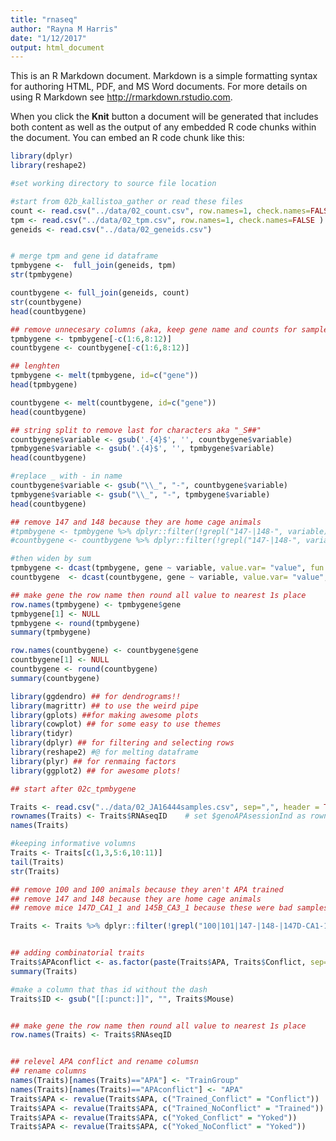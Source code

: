 ```yaml
---
title: "rnaseq"
author: "Rayna M Harris"
date: "1/12/2017"
output: html_document
---
```


This is an R Markdown document. Markdown is a simple formatting syntax for authoring HTML, PDF, and MS Word documents. For more details on using R Markdown see <http://rmarkdown.rstudio.com>.

When you click the **Knit** button a document will be generated that includes both content as well as the output of any embedded R code chunks within the document. You can embed an R code chunk like this:

```r
library(dplyr)
library(reshape2)

#set working directory to source file location

#start from 02b_kallistoa_gather or read these files
count <- read.csv("../data/02_count.csv", row.names=1, check.names=FALSE )
tpm <- read.csv("../data/02_tpm.csv", row.names=1, check.names=FALSE )
geneids <- read.csv("../data/02_geneids.csv")


# merge tpm and gene id dataframe
tpmbygene <-  full_join(geneids, tpm)
str(tpmbygene)

countbygene <- full_join(geneids, count)
str(countbygene)
head(countbygene)

## remove unnecesary columns (aka, keep gene name and counts for samples)
tpmbygene <- tpmbygene[-c(1:6,8:12)]  
countbygene <- countbygene[-c(1:6,8:12)]  

## lenghten 
tpmbygene <- melt(tpmbygene, id=c("gene"))
head(tpmbygene)

countbygene <- melt(countbygene, id=c("gene"))
head(countbygene)

## string split to remove last for characters aka "_S##"
countbygene$variable <- gsub('.{4}$', '', countbygene$variable)
tpmbygene$variable <- gsub('.{4}$', '', tpmbygene$variable)
head(countbygene)

#replace _ with - in name
countbygene$variable <- gsub("\\_", "-", countbygene$variable)
tpmbygene$variable <- gsub("\\_", "-", tpmbygene$variable)
head(countbygene)

## remove 147 and 148 because they are home cage animals
#tpmbygene <- tpmbygene %>% dplyr::filter(!grepl("147-|148-", variable)) 
#countbygene <- countbygene %>% dplyr::filter(!grepl("147-|148-", variable)) 

#then widen by sum
tpmbygene <- dcast(tpmbygene, gene ~ variable, value.var= "value", fun.aggregate=mean)
countbygene  <- dcast(countbygene, gene ~ variable, value.var= "value", fun.aggregate=mean)

## make gene the row name then round all value to nearest 1s place
row.names(tpmbygene) <- tpmbygene$gene
tpmbygene[1] <- NULL
tpmbygene <- round(tpmbygene)
summary(tpmbygene)

row.names(countbygene) <- countbygene$gene
countbygene[1] <- NULL
countbygene <- round(countbygene)
summary(countbygene)
```

```r
library(ggdendro) ## for dendrograms!!
library(magrittr) ## to use the weird pipe
library(gplots) ##for making awesome plots
library(cowplot) ## for some easy to use themes
library(tidyr)
library(dplyr) ## for filtering and selecting rows
library(reshape2) #@ for melting dataframe
library(plyr) ## for renmaing factors
library(ggplot2) ## for awesome plots!

## start after 02c_tpmbygene

Traits <- read.csv("../data/02_JA16444samples.csv", sep=",", header = TRUE, stringsAsFactors=FALSE, na.string = "NA")
rownames(Traits) <- Traits$RNAseqID    # set $genoAPAsessionInd as rownames
names(Traits)

#keeping informative volumns
Traits <- Traits[c(1,3,5:6,10:11)] 
tail(Traits)
str(Traits)

## remove 100 and 100 animals because they aren't APA trained
## remove 147 and 148 because they are home cage animals
## remove mice 147D_CA1_1 and 145B_CA3_1 because these were bad samples with no reads

Traits <- Traits %>% dplyr::filter(!grepl("100|101|147-|148-|147D-CA1-1|145B-CA3-1|147-|148-", RNAseqID)) 


## adding combinatorial traits
Traits$APAconflict <- as.factor(paste(Traits$APA, Traits$Conflict, sep="_")) 
summary(Traits)

#make a column that thas id without the dash
Traits$ID <- gsub("[[:punct:]]", "", Traits$Mouse)


## make gene the row name then round all value to nearest 1s place
row.names(Traits) <- Traits$RNAseqID


## relevel APA conflict and rename columsn
## rename columns 
names(Traits)[names(Traits)=="APA"] <- "TrainGroup"
names(Traits)[names(Traits)=="APAconflict"] <- "APA"
Traits$APA <- revalue(Traits$APA, c("Trained_Conflict" = "Conflict")) 
Traits$APA <- revalue(Traits$APA, c("Trained_NoConflict" = "Trained")) 
Traits$APA <- revalue(Traits$APA, c("Yoked_Conflict" = "Yoked")) 
Traits$APA <- revalue(Traits$APA, c("Yoked_NoConflict" = "Yoked")) 
```